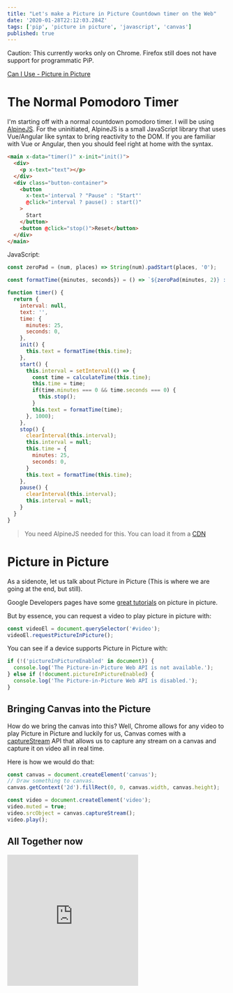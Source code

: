 ```yaml
---
title: "Let's make a Picture in Picture Countdown timer on the Web"
date: '2020-01-28T22:12:03.284Z'
tags: ['pip', 'picture in picture', 'javascript', 'canvas']
published: true
---
```


Caution: This currently works only on Chrome. Firefox still does not have support for programmatic PiP.

[Can I Use - Picture in Picture](https://caniuse.com/#feat=picture-in-picture)

# The Normal Pomodoro Timer

I'm starting off with a normal countdown pomodoro timer. I will be using [AlpineJS](https://github.com/alpinejs/alpine). For the uninitiated, AlpineJS is a small JavaScript library that uses Vue/Angular like syntax to bring reactivity to the DOM. If you are familiar with Vue or Angular, then you should feel right at home with the syntax.

```html
<main x-data="timer()" x-init="init()">
  <div>
    <p x-text="text"></p>
  </div>
  <div class="button-container">
    <button
      x-text='interval ? "Pause" : "Start"'
      @click="interval ? pause() : start()"
    >
      Start
    </button>
    <button @click="stop()">Reset</button>
  </div>
</main>
```

JavaScript:

```javascript
const zeroPad = (num, places) => String(num).padStart(places, '0');

const formatTime({minutes, seconds}) = () => `${zeroPad(minutes, 2)} : ${zeroPad(seconds, 2)}`;

function timer() {
  return {
    interval: null,
    text: '',
    time: {
      minutes: 25,
      seconds: 0,
    },
    init() {
      this.text = formatTime(this.time);
    },
    start() {
      this.interval = setInterval(() => {
        const time = calculateTime(this.time);
        this.time = time;
        if(time.minutes === 0 && time.seconds === 0) {
          this.stop();
        }
        this.text = formatTime(time);
      }, 1000);
    },
    stop() {
      clearInterval(this.interval);
      this.interval = null;
      this.time = {
        minutes: 25,
        seconds: 0,
      }
      this.text = formatTime(this.time);
    },
    pause() {
      clearInterval(this.interval);
      this.interval = null;
    }
  }
}
```

> You need AlpineJS needed for this. You can load it from a [CDN](https://cdn.jsdelivr.net/gh/alpinejs/alpine@v1.9.5/dist/alpine.js)

# Picture in Picture

As a sidenote, let us talk about Picture in Picture (This is where we are going at the end, but still).

Google Developers pages have some [great tutorials](https://developers.google.com/web/updates/2018/10/watch-video-using-picture-in-picture) on picture in picture.

But by essence, you can request a video to play picture in picture with:

```javascript
const videoEl = document.querySelector('#video');
videoEl.requestPictureInPicture();
```

You can see if a device supports Picture in Picture with:

```javascript
if (!('pictureInPictureEnabled' in document)) {
  console.log('The Picture-in-Picture Web API is not available.');
} else if (!document.pictureInPictureEnabled) {
  console.log('The Picture-in-Picture Web API is disabled.');
}
```

## Bringing Canvas into the Picture

How do we bring the canvas into this? Well, Chrome allows for any video to play Picture in Picture and luckily for us, Canvas comes with a [captureStream](https://developer.mozilla.org/en-US/docs/Web/API/HTMLCanvasElement/captureStream) API that allows us to capture any stream on a canvas and capture it on video all in real time.

Here is how we would do that:

```javascript
const canvas = document.createElement('canvas');
// Draw something to canvas.
canvas.getContext('2d').fillRect(0, 0, canvas.width, canvas.height);

const video = document.createElement('video');
video.muted = true;
video.srcObject = canvas.captureStream();
video.play();
```

## All Together now

<iframe
  height="300"
  style={{ marginTop: '2rem', width: '100%' }}
  scrolling="no"
  title="Pomodoro Clock in PiP"
  src="https://codepen.io/BoyWithSilverWings/embed/preview/qBEwrbJ?height=300&theme-id=32843&default-tab=result"
  frameborder="no"
  allowtransparency="true"
  allowFullScreen={true}
>
  See the Pen{' '}
  <a href="https://codepen.io/BoyWithSilverWings/pen/qBEwrbJ">
    Pomodoro Clock in PiP
  </a>{' '}
  by Boy with Silver Wings (
  <a href="https://codepen.io/BoyWithSilverWings">@BoyWithSilverWings</a>) on{' '}
  <a href="https://codepen.io">CodePen</a>.
</iframe>
